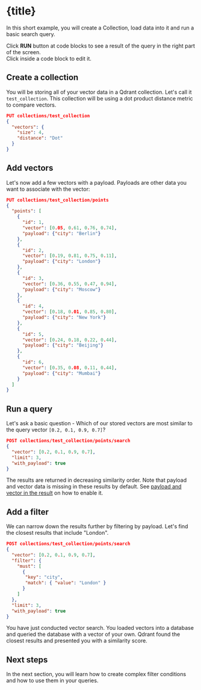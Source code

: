 
# {title}

In this short example, you will create a Collection, load data into it and run a basic search query.

<Alert severity="info">Click **RUN** button at code blocks to see a result of the query in the right part of the screen.<br/>Click inside a code block to edit it.</Alert>

## Create a collection

You will be storing all of your vector data in a Qdrant collection. Let's call it `test_collection`. This collection will be using a dot product distance metric to compare vectors.

```json withRunButton=true
PUT collections/test_collection
{
  "vectors": {
    "size": 4,
    "distance": "Dot"
  }
}
```

## Add vectors

Let's now add a few vectors with a payload. Payloads are other data you want to associate with the vector:

```json withRunButton=true
PUT collections/test_collection/points
{
  "points": [
    {
      "id": 1,
      "vector": [0.05, 0.61, 0.76, 0.74],
      "payload": {"city": "Berlin"}
    },
    {
      "id": 2,
      "vector": [0.19, 0.81, 0.75, 0.11],
      "payload": {"city": "London"}
    },
    {
      "id": 3,
      "vector": [0.36, 0.55, 0.47, 0.94],
      "payload": {"city": "Moscow"}
    },
    {
      "id": 4,
      "vector": [0.18, 0.01, 0.85, 0.80],
      "payload": {"city": "New York"}
    },
    {
      "id": 5,
      "vector": [0.24, 0.18, 0.22, 0.44],
      "payload": {"city": "Beijing"}
    },
    {
      "id": 6,
      "vector": [0.35, 0.08, 0.11, 0.44],
      "payload": {"city": "Mumbai"}
    }
  ]
}
```

## Run a query

Let's ask a basic question - Which of our stored vectors are most similar to the query vector `[0.2, 0.1, 0.9, 0.7]`?

```json withRunButton=true
POST collections/test_collection/points/search
{
  "vector": [0.2, 0.1, 0.9, 0.7],
  "limit": 3,
  "with_payload": true
}
```

The results are returned in decreasing similarity order. Note that payload and vector data is missing in these results by default.
See [payload and vector in the result](https://qdrant.tech/documentation/concepts/search#payload-and-vector-in-the-result) on how to enable it.

## Add a filter

We can narrow down the results further by filtering by payload. Let's find the closest results that include "London".

```json withRunButton=true
POST collections/test_collection/points/search
{
  "vector": [0.2, 0.1, 0.9, 0.7],
  "filter": {
    "must": [
      {
       "key": "city",
       "match": { "value": "London" }
      }
    ]
  },
  "limit": 3,
  "with_payload": true
}
```

You have just conducted vector search. You loaded vectors into a database and queried the database with a vector of your own. Qdrant found the closest results and presented you with a similarity score.

## Next steps

In the next section, you will learn how to create complex filter conditions and how to use them in your queries.